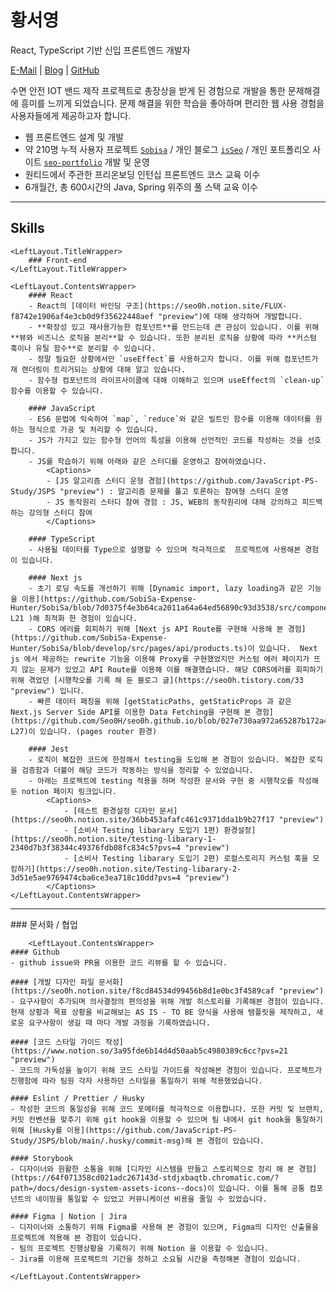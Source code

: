 
<h1 className='my-3 print:m-0'>황서영</h1>

<span className='lead *:my-5'>React, TypeScript 기반 신입 프론트엔드 개발자</span>

[E-Mail](mailto:seo0h9@gmail.com) | [Blog](https://seo0h.github.io/) | [GitHub](https://github.com/Seo0H)

수면 안전 IOT 밴드 제작 프로젝트로 총장상을 받게 된 경험으로 개발을 통한 문제해결에 흥미를 느끼게 되었습니다.
문제 해결을 위한 학습을 좋아하며 편리한 웹 사용 경험을 사용자들에게 제공하고자 합니다.

- 웹 프론트엔드 설계 및 개발
- 약 210명 누적 사용자 프로젝트 [`Sobisa`](https://sobisa.vercel.app/ 'preview') / 개인 블로그 [`isSeo`](https://blog.seo0h.me/ 'preview') / 개인 포트폴리오 사이트 [`seo-portfolio`](https://portfolio.seo0h.me/ 'preview') 개발 및 운영
- 원티드에서 주관한 프리온보딩 인턴십 프론트엔드 코스 교육 이수
- 6개월간, 총 600시간의 Java, Spring 위주의 풀 스택 교육 이수

---

<h2 className='print:mb-4'>Skills</h2>

<div className='md:grid md:grid-cols-[8rem_1fr] grid-rows-1 print:block'>

    <LeftLayout.TitleWrapper>
        ### Front-end
    </LeftLayout.TitleWrapper>

    <LeftLayout.ContentsWrapper>
        #### React
        - React의 [데이터 바인딩 구조](https://seo0h.notion.site/FLUX-f8742e1906af4e3cb0d9f35622448aef "preview")에 대해 생각하며 개발합니다.
        - **확장성 있고 재사용가능한 컴포넌트**를 만드는데 큰 관심이 있습니다. 이를 위해 **뷰와 비즈니스 로직을 분리**할 수 있습니다. 또한 분리된 로직을 상황에 따라 **커스텀 훅이나 유틸 함수**로 분리할 수 있습니다.
        - 정말 필요한 상황에서만 `useEffect`를 사용하고자 합니다. 이를 위해 컴포넌트가 재 랜더링이 트리거되는 상황에 대해 알고 있습니다.
        - 함수형 컴포넌트의 라이프사이클에 대해 이해하고 있으며 useEffect의 `clean-up` 함수를 이용할 수 있습니다.

        #### JavaScript
        - ES6 문법에 익숙하여 `map`, `reduce`와 같은 빌트인 함수를 이용해 데이터를 원하는 형식으로 가공 및 처리할 수 있습니다.
        - JS가 가지고 있는 함수형 언어의 특성을 이용해 선언적인 코드를 작성하는 것을 선호합니다.
        - JS를 학습하기 위해 아래와 같은 스터디를 운영하고 참여하였습니다.
            <Captions>
            - [JS 알고리즘 스터디 운형 경험](https://github.com/JavaScript-PS-Study/JSPS "preview") : 알고리즘 문제를 풀고 토론하는 참여형 스터디 운영
            - JS 동작원리 스터디 참여 경험 : JS, WEB의 동작원리에 대해 강의하고 피드백하는 강의형 스터디 참여
            </Captions>

        #### TypeScript
        - 사용될 데이터를 Type으로 설명할 수 있으며 적극적으로  프로젝트에 사용해본 경험이 있습니다.

        #### Next js
        - 초기 로딩 속도를 개선하기 위해 [Dynamic import, lazy loading과 같은 기능을 이용](https://github.com/SobiSa-Expense-Hunter/SobiSa/blob/7d0375f4e3b64ca2011a64a64ed56890c93d3538/src/components/list/index.tsx#L20-L21 )해 최적화 한 경험이 있습니다.
        - CORS 에러를 회피하기 위해 [Next js API Route를 구현해 사용해 본 경험](https://github.com/SobiSa-Expense-Hunter/SobiSa/blob/develop/src/pages/api/products.ts)이 있습니다.  Next js 에서 제공하는 rewrite 기능을 이용해 Proxy를 구현했었지만 커스텀 에러 페이지가 뜨지 않는 문제가 있었고 API Route를 이용해 이를 해결했습니다. 해당 CORS에러를 회피하기 위해 겪었던 [시행착오를 기록 해 둔 블로그 글](https://seo0h.tistory.com/33 "preview") 입니다.
        - 빠른 데이터 패칭을 위해 [getStaticPaths, getStaticProps 과 같은 Next.js Server Side API를 이용한 Data Fetching을 구현해 본 경험](https://github.com/Seo0H/seo0h.github.io/blob/027e730aa972a65287b172a4deb08aa4b8b73dea/src/pages/index.tsx#L16-L27)이 있습니다. (pages router 환경)

        #### Jest
        - 로직이 복잡한 코드에 한정해서 testing을 도입해 본 경험이 있습니다. 복잡한 로직을 검증함과 더불어 해당 코드가 작동하는 방식을 정리할 수 있었습니다.
        - 아래는 프로젝트에 testing 적용을 하며 작성한 문서와 구현 중 시행착오를 작성해 둔 notion 페이지 링크입니다.
            <Captions>
                - [테스트 환경설정 디자인 문서](https://seo0h.notion.site/36bb453afafc461c9371dda1b9b27f17 "preview")
                - [소비사 Testing libarary 도입기 1편) 환경설정](https://seo0h.notion.site/testing-libarary-1-2340d7b3f38344c49376fdb08fc834c5?pvs=4 "preview")
                - [소비사 Testing libarary 도입기 2편) 로컬스토리지 커스텀 훅을 모킹하기](https://seo0h.notion.site/Testing-libarary-2-3d51e5ae9769474cba6ce3ea718c10dd?pvs=4 "preview")
            </Captions>
    </LeftLayout.ContentsWrapper>

</div>

---

<div className='md:grid md:grid-cols-[8rem_1fr] grid-rows-1 print:block'>
    <LeftLayout.TitleWrapper>
        ### 문서화 / 협업
    </LeftLayout.TitleWrapper>

        <LeftLayout.ContentsWrapper>
    #### Github
    - github issue와 PR을 이용한 코드 리뷰를 할 수 있습니다.

    #### [개발 디자인 파일 문서화](https://seo0h.notion.site/f8cd84534d99456b8d1e0bc3f4589caf "preview")
    - 요구사항이 추가되며 의사결정의 편의성을 위해 개발 히스토리를 기록해본 경험이 있습니다. 현재 상황과 목표 상황을 비교해보는 AS IS - TO BE 양식을 사용해 탬플릿을 제작하고, 새로운 요구사항이 생길 때 마다 개발 과정을 기록하였습니다.

    #### [코드 스타일 가이드 작성](https://www.notion.so/3a95fde6b14d4d50aab5c4980389c6cc?pvs=21 "preview")
    - 코드의 가독성을 높이기 위해 코드 스타일 가이드를 작성해본 경험이 있습니다. 프로젝트가 진행함에 따라 팀원 각자 사용하던 스타일을 통일하기 위해 적용했었습니다.

    #### Eslint / Prettier / Husky
    - 작성한 코드의 통일성을 위해 코드 포메터를 적극적으로 이용합니다. 또한 커밋 및 브랜치, 커밋 컨벤션을 맞추기 위해 git hook을 이용할 수 있으며 팀 내에서 git hook을 통일하기 위해 [Husky를 이용](https://github.com/JavaScript-PS-Study/JSPS/blob/main/.husky/commit-msg)해 본 경험이 있습니다.

    #### Storybook
    - 디자이너와 원활한 소통을 위해 [디자인 시스템을 만들고 스토리북으로 정리 해 본 경험](https://64f071358cd021adc267143d-stdjxbaqtb.chromatic.com/?path=/docs/design-system-assets-icons--docs)이 있습니다. 이를 통해 공통 컴포넌트의 네이밍을 통일할 수 있었고 커뮤니케이션 비용을 줄일 수 있었습니다.

    #### Figma | Notion | Jira
    - 디자이너와 소통하기 위해 Figma를 사용해 본 경험이 있으며, Figma의 디자인 산출물을 프로젝트에 적용해 본 경험이 있습니다.
    - 팀의 프로젝트 진행상황을 기록하기 위해 Notion 을 이용할 수 있습니다.
    - Jira를 이용해 프로젝트의 기간을 정하고 소요될 시간을 측정해본 경험이 있습니다.

    </LeftLayout.ContentsWrapper>

</div>
